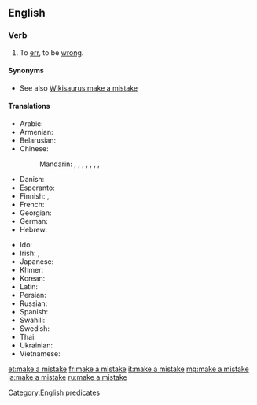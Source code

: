 ==English==

===Verb===
{{en-verb|makes a mistake|making a mistake|made a mistake}}

# To [[err]], to be [[wrong]].

====Synonyms====
* See also [[Wikisaurus:make a mistake]]

====Translations====
{{trans-top|to err}}
* Arabic: {{t-needed|ar}}
* Armenian: {{t+|hy|սխալվել}}
* Belarusian: {{t|be|памыляцца|impf|sc=Cyrl}}
* Chinese:
*: Mandarin: {{t|cmn|犯錯誤}}, {{t|cmn|犯错误|tr=fàncuòwù}}, {{t+|cmn|犯錯}}, {{t+|cmn|犯错|tr=fàncuò}}, {{t+|cmn|弄錯}}, {{t+|cmn|弄错|tr=nòngcuò}}, {{t+|cmn|搞錯}}, {{t+|cmn|搞错|tr=gǎocuò}}
* Danish: {{t|da|fejle}}
* Esperanto: {{t+|eo|erari}}
* Finnish: {{t|fi|[[tehdä]] [[virhe]]}}, {{t+|fi|erehtyä}}
* French: {{t+|fr|méprendre}}
* Georgian: {{t-needed|ka}}
* German: {{t+|de|versehen}}
* Hebrew: {{t|he|טעה|tr=ta'á}}
{{trans-mid}}
* Ido: {{t+|io|erorar}}
* Irish: {{t|ga|déan earráid}}, {{t|ga|déan dearmad}}
* Japanese: {{t-needed|ja}}
* Khmer: {{t-needed|km}}
* Korean: {{t-needed|ko}}
* Latin: {{t|la|oberro}}
* Persian: {{t-needed|fa}}
* Russian: {{t+|ru|ошиба́ться}}
* Spanish: {{t+|es|errar}}
* Swahili: {{t-needed|sw}}
* Swedish: {{t-needed|sv}}
* Thai: {{t-needed|th}}
* Ukrainian: {{t-needed|uk}}
* Vietnamese: {{t|vi|phạm lỗi}}
{{trans-bottom}}

[[Category:English predicates]]

[[et:make a mistake]]
[[fr:make a mistake]]
[[it:make a mistake]]
[[mg:make a mistake]]
[[ja:make a mistake]]
[[ru:make a mistake]]
